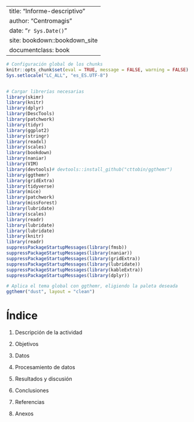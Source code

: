 
---
title: "Informe-descriptivo"
author: "Centromagis"
date: "`r Sys.Date()`"
site: bookdown::bookdown_site
documentclass: book
---



```r

# Configuración global de los chunks
knitr::opts_chunk$set(eval = TRUE, message = FALSE, warning = FALSE)
Sys.setlocale("LC_ALL", "es_ES.UTF-8")


# Cargar librerías necesarias
library(skimr)
library(knitr)
library(dplyr)
library(DescTools)
library(patchwork)
library(tidyr)
library(ggplot2)
library(stringr)
library(readxl)
library(scales)
library(bookdown)
library(naniar)
library(VIM)
library(devtools)# devtools::install_github("cttobin/ggthemr")
library(ggthemr)
library(gridExtra)
library(tidyverse)
library(mice)
library(patchwork)
library(missForest)
library(lubridate)
library(scales)
library(readr)
library(lubridate)
library(lubridate)
library(knitr)
library(readr)
suppressPackageStartupMessages(library(fmsb))
suppressPackageStartupMessages(library(naniar))
suppressPackageStartupMessages(library(gridExtra))
suppressPackageStartupMessages(library(lubridate))
suppressPackageStartupMessages(library(kableExtra))
suppressPackageStartupMessages(library(dplyr))

# Aplica el tema global con ggthemr, eligiendo la paleta deseada
ggthemr("dust", layout = "clean")
```

# Índice

1. Descripción de la actividad

2. Objetivos

3. Datos

4. Procesamiento de datos

5. Resultados y discusión

6. Conclusiones

7. Referencias

8. Anexos

